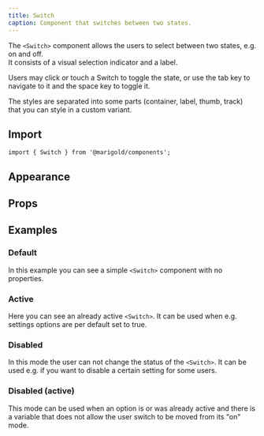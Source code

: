 ```yaml
---
title: Switch
caption: Component that switches between two states.
---
```


The `<Switch>` component allows the users to select between two states, e.g. on and off.  
It consists of a visual selection indicator and a label.

Users may click or touch a Switch to toggle the state, or use the tab key to navigate to it and the space key to toggle it.

The styles are separated into some parts (container, label, thumb, track) that you can style in a custom variant.

## Import

```tsx
import { Switch } from '@marigold/components';
```

## Appearance

<AppearanceTable component={title} />

## Props

<PropsTable component={title} />

## Examples

### Default

In this example you can see a simple `<Switch>` component with no properties.

<ComponentDemo file="./switch-basic.demo.tsx" />

### Active

Here you can see an already active `<Switch>`. It can be used when e.g. settings options are per default set to true.

<ComponentDemo file="./switch-active.demo.tsx" />

### Disabled

In this mode the user can not change the status of the `<Switch>`. It can be used e.g. if you want to disable a certain setting for some users.

<ComponentDemo file="./switch-disabled.demo.tsx" />

### Disabled (active)

This mode can be used when an option is or was already active and there is a variable that does not allow the user switch to be moved from its "on" mode.

<ComponentDemo file="./switch-active-disabled.demo.tsx" />
